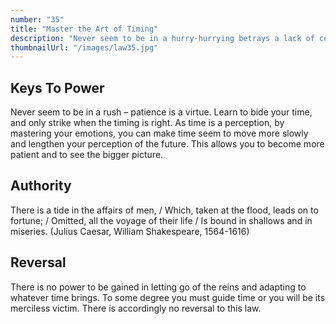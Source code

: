 ```yaml
---
number: "35"
title: "Master the Art of Timing"
description: "Never seem to be in a hurry-hurrying betrays a lack of control over yourself, and over time. Always seem patient, as if you know that everything will come to you eventually. Become a detective of the right moment; sniff out the spirit of the times, the trends that will carry you to power. Learn to stand back when the time is not yet ripe, and to strike fiercely when it has reached fruition."
thumbnailUrl: "/images/law35.jpg"
---
```


## Keys To Power

Never seem to be in a rush – patience is a virtue. Learn to bide your time, and only strike when the timing is right. As time is a perception, by mastering your emotions, you can make time seem to move more slowly and lengthen your perception of the future. This allows you to become more patient and to see the bigger picture.

## Authority

There is a tide in the affairs of men, / Which, taken at the flood, leads on to fortune; / Omitted, all the voyage of their life / Is bound in shallows and in miseries. (Julius Caesar, William Shakespeare, 1564-1616)

## Reversal

There is no power to be gained in letting go of the reins and adapting to whatever time brings. To some degree you must guide time or you will be its merciless victim. There is accordingly no reversal to this law.
